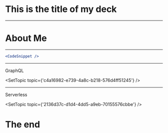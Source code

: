 # This is the title of my deck


---

# About Me

---

```jsx
<CodeSnippet />
```

---


GraphQL

<SetTopic topic={'c4a16982-e739-4a8c-b218-576d4ff51245'} />

---

Serverless

<SetTopic topic={'2136d37c-d1d4-4dd5-a9eb-70155576cbbe'} />


# The end